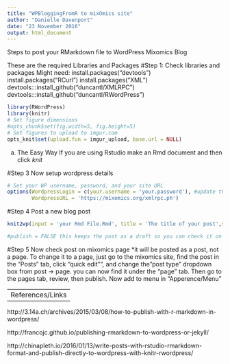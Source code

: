 ```yaml
---
title: "WPBloggingFromR to mixOmics site"
author: "Danielle Davenport"
date: "23 November 2016"
output: html_document
---
```

Steps to post your RMarkdown file to WordPress Mixomics Blog  

These are the required Libraries and Packages
#Step 1: Check libraries and packages 
Might need: 
install.packages("devtools")
install.packages("RCurl")
install.packages("XML")
devtools:::install_github("duncantl/XMLRPC")
devtools:::install_github("duncantl/RWordPress")
```r
library(RWordPress)
library(knitr)
# Set figure dimensions
#opts_chunk$set(fig.width=5, fig.height=5)
# Set figures to upload to imgur.com
opts_knit$set(upload.fun = imgur_upload, base.url = NULL) 
```


(a) The Easy Way
If you are using Rstudio make an Rmd document and then click *knit*

#Step 3
Now setup wordpress details
```r
# Set your WP username, password, and your site URL
options(WordpressLogin = c(your.username = 'your.password'), #update these
        WordpressURL = 'https://mixomics.org/xmlrpc.ph')
```
#Step 4
Post a new blog post 
```r
knit2wp(input = 'your Rmd File.Rmd', title = 'The title of your post',shortcode = FALSE ,publish = FALSE)

#publish = FALSE this keeps the post as a draft so you can check it on wordpress before publishing 
```

#Step 5
Now check post on mixomics page
*it will be posted as a post, not a page. To change it to a page, just go to the mixomics site, find the post in the "Posts" tab, click "quick edit"", and change the "post type" dropdown box from post -> page. you can now find it under the "page" tab.
Then go to the pages tab, review, then publish. 
Now add to menu in "Apperence/Menu"

-------
References/Links
------

http://3.14a.ch/archives/2015/03/08/how-to-publish-with-r-markdown-in-wordpress/

http://francojc.github.io/publishing-rmarkdown-to-wordpress-or-jekyll/

http://chinapleth.io/2016/01/13/write-posts-with-rstudio-rmarkdown-format-and-publish-directly-to-wordpress-with-knitr-rwordpress/